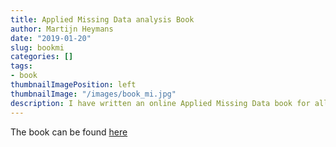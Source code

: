 ```yaml
---
title: Applied Missing Data analysis Book
author: Martijn Heymans
date: "2019-01-20"
slug: bookmi
categories: []
tags: 
- book
thumbnailImagePosition: left
thumbnailImage: "/images/book_mi.jpg"
description: I have written an online Applied Missing Data book for all researchers that have missing data. I have written that book with my colleague Iris Eekhout.
---
```


The book can be found [here](https://bookdown.org/mwheymans/Book_MI/){target="_blank"}  
